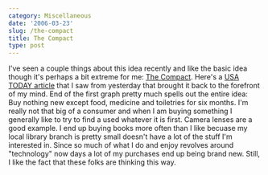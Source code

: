 ```yaml
---
category: Miscellaneous
date: '2006-03-23'
slug: /the-compact
title: The Compact
type: post
---
```



I've seen a couple things about this idea recently and like the
basic idea though it's perhaps a bit extreme for me:
[The Compact](http://groups.yahoo.com/group/thecompact/). Here's a
[USA TODAY article](http://www.usatoday.com/news/nation/2006-03-22-simple-life_x.htm)
that I saw from yesterday that brought it back to the forefront of
my mind. End of the first graph pretty much spells out the entire
idea: Buy nothing new except food, medicine and toiletries for six
months. I'm really not that big of a consumer and when I am buying
something I generally like to try to find a used whatever it is
first. Camera lenses are a good example. I end up buying books more
often than I like becuase my local library branch is pretty small
doesn't have a lot of the stuff I'm interested in. Since so much of
what I do and enjoy revolves around "technology" now days a lot of
my purchases end up being brand new. Still, I like the fact that
these folks are thinking this way.